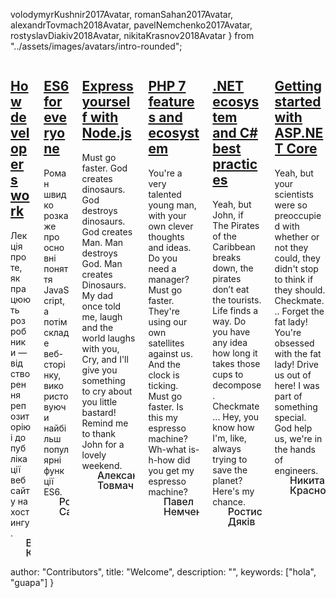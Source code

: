   volodymyrKushnir2017Avatar,
  romanSahan2017Avatar,
  alexandrTovmach2018Avatar,
  pavelNemchenko2017Avatar,
  rostyslavDiakiv2018Avatar,
  nikitaKrasnov2018Avatar
 } from "../assets/images/avatars/intro-rounded";

<div class="columns">
  <div class="column col-6">
    <div class="panel">
      <div class="panel-header">
        <a href="./how-developers-work" title="How developers work">
          <h2 class="lecture-title">
            <span><strong>How developers work</strong></span>
          </h2>
        </a>
      </div>
      <div class="panel-body">
        Лекція про те, як працюють розробники — від створення репозиторію і до публікації вебсайту на хостингу.
      </div>
      <div class="panel-footer">
        <div style="display: flex; align-items: flex-end;">
          <div id="avatar-wrapper" style="width: 1.25em; flex: 0 0 1.25em; margin-right: 0.5em;">
            <object id="avatar" data={volodymyrKushnir2017Avatar} role="img" aria-label="My profile picture"></object>
          </div>
          <div style="line-height: 1em; font-size: 1.125em; font-weight: 500;">Володимир Кушнір</div>
        </div>
      </div>
    </div>
  </div>
  <div class="column col-6">
    <div class="panel">
      <div class="panel-header">
        <a href="./es6-for-everyone" title="ES6 for everyone">
          <h2 class="lecture-title">
            <span><strong>ES6 for everyone</strong></span>
          </h2>
        </a>
      </div>
      <div class="panel-body">
        Роман швидко розкаже про основні поняття JavaScript, а потім складе веб-сторінку, використовуючи найбільш популярні функції ES6.
      </div>
      <div class="panel-footer">
        <div style="display: flex; align-items: flex-end;">
          <div id="avatar-wrapper" style="width: 1.25em; flex: 0 0 1.25em; margin-right: 0.5em;">
            <object id="avatar" data={romanSahan2017Avatar} role="img" aria-label="My profile picture"></object>
          </div>
          <div style="line-height: 1em; font-size: 1.125em; font-weight: 500;">Роман Саган</div>
        </div>
      </div>
    </div>
  </div>
  <div class="column col-6">
    <div class="panel">
      <div class="panel-header">
        <a href="./express-yourself-with-nodejs" title="Express yourself with Node.js">
          <h2 class="lecture-title">
            <span><strong>Express yourself with Node.js</strong></span>
          </h2>
        </a>
      </div>
      <div class="panel-body">
        Must go faster. God creates dinosaurs. God destroys dinosaurs. God creates Man. Man destroys God. Man creates Dinosaurs. My dad once told me, laugh and the world laughs with you, Cry, and I'll give you something to cry about you little bastard! Remind me to thank John for a lovely weekend.
      </div>
      <div class="panel-footer">
        <div style="display: flex; align-items: flex-end;">
          <div id="avatar-wrapper" style="width: 1.25em; flex: 0 0 1.25em; margin-right: 0.5em;">
            <object id="avatar" data={alexandrTovmach2018Avatar} role="img" aria-label="My profile picture"></object>
          </div>
          <div style="line-height: 1em; font-size: 1.125em; font-weight: 500;">Александр Товмач</div>
        </div>
      </div>
    </div>
  </div>
  <div class="column col-6">
    <div class="panel">
      <div class="panel-header">
        <a href="./php-7-features-and-ecosystem" title="PHP 7 features and ecosystem">
          <h2 class="lecture-title">
            <span><strong>PHP 7 features and ecosystem</strong></span>
          </h2>
        </a>
      </div>
      <div class="panel-body">
        You're a very talented young man, with your own clever thoughts and ideas. Do you need a manager? Must go faster. They're using our own satellites against us. And the clock is ticking. Must go faster. Is this my espresso machine? Wh-what is-h-how did you get my espresso machine?
      </div>
      <div class="panel-footer">
        <div style="display: flex; align-items: flex-end;">
          <div id="avatar-wrapper" style="width: 1.25em; flex: 0 0 1.25em; margin-right: 0.5em;">
            <object id="avatar" data={pavelNemchenko2017Avatar} role="img" aria-label="My profile picture"></object>
          </div>
          <div style="line-height: 1em; font-size: 1.125em; font-weight: 500;">Павел Немченко</div>
        </div>
      </div>
    </div>
  </div>
  <div class="column col-6">
    <div class="panel">
      <div class="panel-header">
        <a href="./dotnet-ecosystem-and-csharp-best-practices" title=".NET ecosystem and C# best practices">
          <h2 class="lecture-title">
            <span><strong>.NET ecosystem and C# best practices</strong></span>
          </h2>
        </a>
      </div>
      <div class="panel-body">
        Yeah, but John, if The Pirates of the Caribbean breaks down, the pirates don’t eat the tourists. Life finds a way. Do you have any idea how long it takes those cups to decompose. Checkmate... Hey, you know how I'm, like, always trying to save the planet? Here's my chance.
      </div>
      <div class="panel-footer">
        <div style="display: flex; align-items: flex-end;">
          <div id="avatar-wrapper" style="width: 1.25em; flex: 0 0 1.25em; margin-right: 0.5em;">
            <object id="avatar" data={rostyslavDiakiv2018Avatar} role="img" aria-label="My profile picture"></object>
          </div>
          <div style="line-height: 1em; font-size: 1.125em; font-weight: 500;">Ростислав Дяків</div>
        </div>
      </div>
    </div>
  </div>
  <div class="column col-6">
    <div class="panel">
      <div class="panel-header">
        <a href="./getting-started-with-aspdotnet-core" title="Getting started with ASP.NET Core">
          <h2 class="lecture-title">
            <span><strong>Getting started with ASP.NET Core</strong></span>
          </h2>
        </a>
      </div>
      <div class="panel-body">
        Yeah, but your scientists were so preoccupied with whether or not they could, they didn't stop to think if they should. Checkmate... Forget the fat lady! You're obsessed with the fat lady! Drive us out of here! I was part of something special. God help us, we're in the hands of engineers.
      </div>
      <div class="panel-footer">
        <div style="display: flex; align-items: flex-end;">
          <div id="avatar-wrapper" style="width: 1.25em; flex: 0 0 1.25em; margin-right: 0.5em;">
            <object id="avatar" data={nikitaKrasnov2018Avatar} role="img" aria-label="My profile picture"></object>
          </div>
          <div style="line-height: 1em; font-size: 1.125em; font-weight: 500;">Никита Краснов</div>
        </div>
      </div>
    </div>
  </div>
</div>

<div class="columns" style="display: none;">
  <div class="column col-2">
    <div id="avatar-wrapper">
      <object id="avatar" data={volodymyrKushnir2017Avatar} role="img" aria-label="My profile picture"></object>
    </div>
  </div>
  <div class="column col-2">
    <div id="avatar-wrapper">
      <object id="avatar" data={romanSahan2017Avatar} role="img" aria-label="My profile picture"></object>
    </div>
  </div>
  <div class="column col-2">
    <div id="avatar-wrapper">
      <object id="avatar" data={alexandrTovmach2018Avatar} role="img" aria-label="My profile picture"></object>
    </div>
  </div>
  <div class="column col-2">
    <div id="avatar-wrapper">
      <object id="avatar" data={pavelNemchenko2017Avatar} role="img" aria-label="My profile picture"></object>
    </div>
  </div>
  <div class="column col-2">
    <div id="avatar-wrapper">
      <object id="avatar" data={rostyslavDiakiv2018Avatar} role="img" aria-label="My profile picture"></object>
    </div>
  </div>
  <div class="column col-2">
    <div id="avatar-wrapper">
      <object id="avatar" data={nikitaKrasnov2018Avatar} role="img" aria-label="My profile picture"></object>
    </div>
  </div>
</div>

  author: "Contributors",
  title: "Welcome",
  description: "",
  keywords: ["hola", "guapa"]
}
